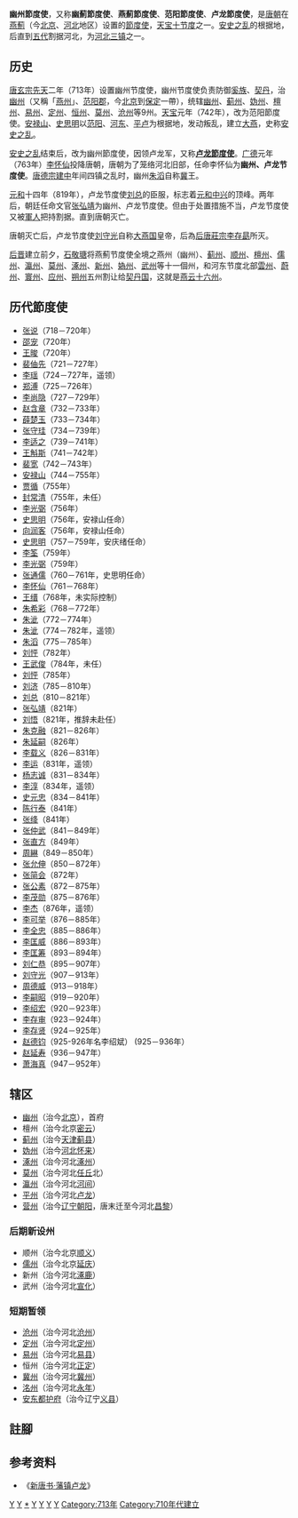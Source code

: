 '''幽州節度使'''，又称'''幽薊節度使'''、'''燕薊節度使'''、'''范阳節度使'''、'''卢龙節度使'''，是[[唐朝|唐朝]]在[[燕薊|燕薊]]（今[[北京|北京]]、[[河北|河北]]地区）设置的[[節度使|節度使]]，[[天宝十节度|天宝十节度]]之一。[[安史之乱|安史之乱]]的根据地，后直到[[五代|五代]]割据河北，为[[河北三镇|河北三镇]]之一。

== 历史 ==
[[唐玄宗|唐玄宗]][[先天_(年号)|先天]]二年（713年）设置幽州节度使，幽州节度使负责防御[[奚族|奚族]]、[[契丹|契丹]]，治[[幽州|幽州]]（又稱「[[燕州_(北魏)|燕州]]」、[[范阳郡|范阳郡]]，今[[北京|北京]]到[[保定|保定]]一帶），统辖[[幽州|幽州]]、[[蓟州|蓟州]]、[[妫州|妫州]]、[[檀州_(隋朝)|檀州]]、[[易州|易州]]、[[定州|定州]]、[[恒州_(北魏)|恒州]]、[[莫州|莫州]]、[[沧州|沧州]]等9州。[[天宝_(唐朝)|天宝]]元年（742年），改为范阳節度使。[[安禄山|安禄山]]、[[史思明|史思明]]以[[范阳|范阳]]、[[河东节度使|河东]]、[[平卢|平卢]]为根据地，发动叛乱，建立[[大燕|大燕]]，史称[[安史之乱|安史之乱]]。

[[安史之乱|安史之乱]]结束后，改为幽州節度使，因领卢龙军，又称'''[[卢龙節度使|卢龙節度使]]'''。[[广德_(唐朝)|广德]]元年（763年）[[李怀仙|李怀仙]]投降唐朝，唐朝为了笼络河北旧部，任命李怀仙为'''幽州、卢龙节度使'''。[[唐德宗|唐德宗]][[建中_(唐朝)|建中]]年间四镇之乱时，幽州[[朱滔|朱滔]]自称[[冀_(朱滔)|冀]]王。

[[元和_(唐朝)|元和]]十四年（819年），卢龙节度使[[刘总|刘总]]的臣服，标志着[[元和中兴|元和中兴]]的顶峰。两年后，朝廷任命文官[[张弘靖|张弘靖]]为幽州、卢龙节度使。但由于处置措施不当，卢龙节度使又被[[軍人|軍人]]把持割据。直到唐朝灭亡。

唐朝灭亡后，卢龙节度使[[刘守光|刘守光]]自称[[燕_(五代)|大燕国]]皇帝，后為[[后唐莊宗|后唐莊宗]][[李存勗|李存勗]]所灭。

[[后晋|后晋]]建立前夕，[[石敬瑭|石敬瑭]]将燕薊节度使全境之燕州（幽州）、[[蓟州|蓟州]]、[[顺州_(唐朝)|顺州]]、[[檀州_(隋朝)|檀州]]、[[儒州|儒州]]、[[瀛州|瀛州]]、[[莫州|莫州]]、[[涿州|涿州]]、[[新州_(光启)|新州]]、[[媯州|媯州]]、[[武州_(唐朝)|武州]]等十一個州，和河东节度北部[[云州_(开元)|雲州]]、[[蔚州_(北魏)|蔚州]]、[[寰州|寰州]]、[[应州_(后唐)|应州]]、[[朔州|朔州]]五州割让给[[契丹国|契丹国]]，这就是[[燕云十六州|燕云十六州]]。

==历代節度使==
*[[张说|张说]]（718－720年）
*[[邵宠|邵宠]]（720年）
*[[王晙|王晙]]（720年）
*[[裴伷先|裴伷先]]（721－727年）
*[[李瑶|李瑶]]（724－727年，遥领）
*[[郑溥|郑溥]]（725－726年）
*[[李尚隐|李尚隐]]（727－729年）
*[[赵含章|赵含章]]（732－733年）
*[[薛楚玉|薛楚玉]]（733－734年）
*[[张守珪|张守珪]]（734－739年）
*[[李适之|李适之]]（739－741年）
*[[王斛斯|王斛斯]]（741－742年）
*[[裴宽_(唐朝)|裴宽]]（742－743年）
*[[安禄山|安禄山]]（744－755年）
*[[贾循|贾循]]（755年）
*[[封常清|封常清]]（755年，未任）
*[[李光弼|李光弼]]（756年）
*[[史思明|史思明]]（756年，安禄山任命）
*[[向润客|向润客]]（756年，安禄山任命）
*[[史思明|史思明]]（757－759年，安庆绪任命）
*[[李筌|李筌]]（759年）
*[[李光弼|李光弼]]（759年）
*[[张通儒|张通儒]]（760－761年，史思明任命）
*[[李怀仙|李怀仙]]（761－768年）
*[[王缙|王缙]]（768年，未实际控制）
*[[朱希彩|朱希彩]]（768－772年）
*[[朱泚|朱泚]]（772－774年）
*[[朱泚|朱泚]]（774－782年，遥领）
*[[朱滔|朱滔]]（775－785年）
*[[刘怦|刘怦]]（782年）
*[[王武俊|王武俊]]（784年，未任）
*[[刘怦|刘怦]]（785年）
*[[刘济|刘济]]（785－810年）
*[[刘总|刘总]]（810－821年）
*[[张弘靖|张弘靖]]（821年）
*[[刘悟|刘悟]]（821年，推辞未赴任）
*[[朱克融|朱克融]]（821－826年）
*[[朱延嗣|朱延嗣]]（826年）
*[[李载义|李载义]]（826－831年）
*[[李运|李运]]（831年，遥领）
*[[杨志诚|杨志诚]]（831－834年）
*[[李淳|李淳]]（834年，遥领）
*[[史元忠|史元忠]]（834－841年）
*[[陈行泰|陈行泰]]（841年）
*[[张绛|张绛]]（841年）
*[[张仲武|张仲武]]（841－849年）
*[[张直方|张直方]]（849年）
*[[周綝|周綝]]（849－850年）
*[[张允伸|张允伸]]（850－872年）
*[[张简会|张简会]]（872年）
*[[张公素|张公素]]（872－875年）
*[[李茂勋|李茂勋]]（875－876年）
*[[唐昭宗|李杰]]（876年，遥领）
*[[李可举|李可举]]（876－885年）
*[[李全忠|李全忠]]（885－886年）
*[[李匡威|李匡威]]（886－893年）
*[[李匡筹|李匡筹]]（893－894年）
*[[刘仁恭|刘仁恭]]（895－907年）
*[[刘守光|刘守光]]（907－913年）
*[[周德威|周德威]]（913－918年）
*[[李嗣昭|李嗣昭]]（919－920年）
*[[李绍宏|李绍宏]]（920－923年）
*[[李存审|李存审]]（923－924年）
*[[李存贤|李存贤]]（924－925年）
*[[赵德钧|赵德钧]]（925-926年名李绍斌） (925－936年）
*[[赵延寿|赵延寿]]（936－947年）
*[[萧海真|萧海真]]（947－952年）

==辖区==
*[[幽州|幽州]]（治今[[北京|北京]]），首府
*檀州（治今北京[[密云|密云]]）
*[[蓟州|蓟州]]（治今[[天津|天津]][[蓟县|蓟县]]）
*[[妫州|妫州]]（治今[[河北|河北]][[怀来|怀来]]）
*[[涿州|涿州]]（治今河北[[涿州|涿州]]）
*[[莫州|莫州]]（治今河北[[任丘|任丘]]北）
*[[瀛州|瀛州]]（治今河北[[河间市|河间]]）
*[[平州|平州]]（治今河北[[卢龙|卢龙]]）
*[[营州|营州]]（治今[[辽宁|辽宁]][[朝阳市|朝阳]]，唐末迁至今河北[[昌黎县|昌黎]]）
=== 后期新设州 ===
*顺州（治今北京[[顺义|顺义]]）
*[[儒州|儒州]]（治今北京[[延庆县|延庆]]）
*新州（治今河北[[涿鹿|涿鹿]]）
*武州（治今河北[[宣化区|宣化]]） 
=== 短期暂领 ===
*[[沧州|沧州]]（治今河北[[沧州|沧州]]）
*[[定州|定州]]（治今河北[[定州|定州]]）
*[[易州|易州]]（治今河北[[易县|易县]]）
*恒州（治今河北[[正定|正定]]）
*[[冀州|冀州]]（治今河北[[冀州|冀州]]）
*[[洺州|洺州]]（治今河北[[永年区|永年]]）
*[[安东都护府|安东都护府]]（治今辽宁[[义县|义县]]）

==註腳==
{{reflist|2}}

==参考资料==
*《[[s:新唐书/卷210|新唐书·藩镇卢龙]]》

{{唐朝藩镇节度使}}
{{五代十國藩鎮節度使}}

[[Category:唐朝官制|Y]]
[[Category:五代官制|Y]]
[[Category:幽州節度使|*]]
[[Category:河北政府官员|Y]]
[[Category:北京政府官员|Y]]
[[Category:天津政府官员|Y]]
[[Category:辽宁政府官员|Y]]
[[Category:713年|Category:713年]]
[[Category:710年代建立|Category:710年代建立]]